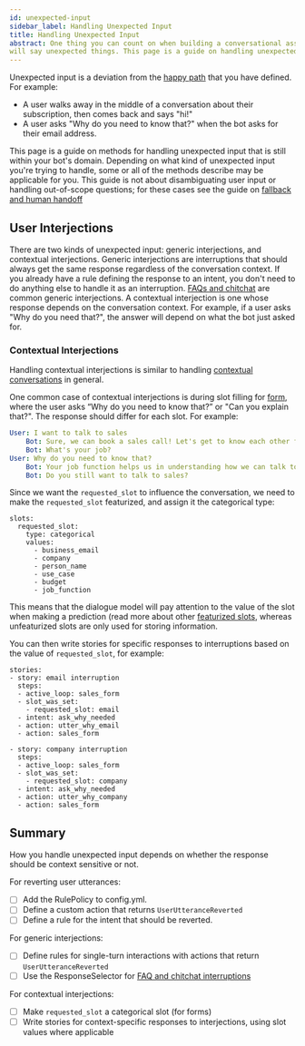 ```yaml
---
id: unexpected-input
sidebar_label: Handling Unexpected Input
title: Handling Unexpected Input
abstract: One thing you can count on when building a conversational assistant is that users
will say unexpected things. This page is a guide on handling unexpected input.
---
```


Unexpected input is a deviation from the [happy path](glossary.mdx#happy_unhappy_paths)
that you have defined.  For example:

- A user walks away in the middle of a conversation about their subscription, then comes back
and says "hi!"
- A user asks "Why do you need to know that?" when the bot asks for their email address.

This page is a guide on methods for handling unexpected input that is still within your bot's domain.
Depending on what kind of unexpected
input you're trying to handle, some or all of the methods describe may be applicable for you. This guide
is not about disambiguating user input or handling out-of-scope questions; for these cases see
the guide on [fallback and human handoff](fallback-handoff.mdx)


## User Interjections

There are two kinds of unexpected input: generic interjections, and contextual interjections.
Generic interjections are interruptions that should always get the same response regardless of the
conversation context. If you already have a rule defining the response to an intent, you don't
need to do anything else to handle it as an interruption.  [FAQs and chitchat](#chitchat-faqs) are common generic interjections.
A contextual interjection is one whose response depends on the conversation context.
For example, if a user asks "Why do you need that?", the answer will depend on what the bot just
asked for.

### Contextual Interjections

Handling contextual interjections is similar to handling [contextual conversations](contextual-conversations.mdx)
in general.

One common case of contextual interjections is during slot filling for [form](forms.mdx), where the user
asks “Why do you need to know that?” or "Can you explain that?".
The response should differ for each slot. For example:

```yaml
User: I want to talk to sales
    Bot: Sure, we can book a sales call! Let's get to know each other first.
    Bot: What's your job?
User: Why do you need to know that?
    Bot: Your job function helps us in understanding how we can talk to you best.
    Bot: Do you still want to talk to sales?
```

Since we want the `requested_slot` to influence the conversation,
we need to make the `requested_slot` featurized, and assign it the categorical type:

```yaml-rasa
slots:
  requested_slot:
    type: categorical
    values:
      - business_email
      - company
      - person_name
      - use_case
      - budget
      - job_function
```

This means that the dialogue model will pay attention to the value of the slot when making a prediction
(read more about other [featurized slots](./domain.mdx#slots), whereas
unfeaturized slots are only used for storing information.

You can then write stories for specific responses to interruptions based on the value of `requested_slot`, for example:

```
stories:
- story: email interruption
  steps:
  - active_loop: sales_form
  - slot_was_set:
    - requested_slot: email
  - intent: ask_why_needed
  - action: utter_why_email
  - action: sales_form

- story: company interruption
  steps:
  - active_loop: sales_form
  - slot_was_set:
    - requested_slot: company
  - intent: ask_why_needed
  - action: utter_why_company
  - action: sales_form
```


## Summary

How you handle unexpected input depends on whether the response should be
context sensitive or not.

For reverting user utterances:
  - [ ] Add the RulePolicy to config.yml.
  - [ ] Define a custom action that returns `UserUtteranceReverted`
  - [ ] Define a rule for the intent that should be reverted.

For generic interjections:
  - [ ] Define rules for single-turn interactions with actions that return `UserUtteranceReverted`
  - [ ] Use the ResponseSelector for [FAQ and chitchat interruptions](chitchat-faqs.mdx)

For contextual interjections:
  - [ ] Make `requested_slot` a categorical slot (for forms)
  - [ ] Write stories for context-specific responses to interjections, using slot values where applicable
